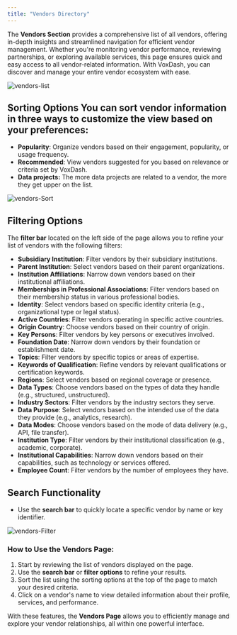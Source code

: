 ```yaml
---
title: "Vendors Directory" 
---
```


The **Vendors Section** provides a comprehensive list of all vendors, offering in-depth insights and streamlined navigation for efficient vendor management.
Whether you're monitoring vendor performance, reviewing partnerships, or exploring available services, this page ensures quick and easy access to all vendor-related information. With VoxDash, you can discover and manage your entire vendor ecosystem with ease.

<Frame>
  <img src="/images/vendor-list.png" alt="vendors-list" style={{ borderRadius: '0.5rem' }} />
</Frame>

## **Sorting Options** You can sort vendor information in **three ways** to customize the view based on your preferences:

* **Popularity**: Organize vendors based on their engagement, popularity, or usage frequency.  
* **Recommended**: View vendors suggested for you based on relevance or criteria set by VoxDash.  
* **Data projects:** The more data projects are related to a vendor, the more they get upper on the list.  
  
<Frame>
  <img src="/images/vendor-sort.png" alt="vendors-Sort" style={{ borderRadius: '0.5rem' }} />
</Frame>

## **Filtering Options**  
The **filter bar** located on the left side of the page allows you to refine your list of vendors with the following filters:

* **Subsidiary Institution**: Filter vendors by their subsidiary institutions.  
* **Parent Institution**: Select vendors based on their parent organizations.  
* **Institution Affiliations**: Narrow down vendors based on their institutional affiliations.  
* **Memberships in Professional Associations**: Filter vendors based on their membership status in various professional bodies.  
* **Identity**: Select vendors based on specific identity criteria (e.g., organizational type or legal status).  
* **Active Countries**: Filter vendors operating in specific active countries.  
* **Origin Country**: Choose vendors based on their country of origin.  
* **Key Persons**: Filter vendors by key persons or executives involved.  
* **Foundation Date**: Narrow down vendors by their foundation or establishment date.  
* **Topics**: Filter vendors by specific topics or areas of expertise.  
* **Keywords of Qualification**: Refine vendors by relevant qualifications or certification keywords.  
* **Regions**: Select vendors based on regional coverage or presence.  
* **Data Types**: Choose vendors based on the types of data they handle (e.g., structured, unstructured).  
* **Industry Sectors**: Filter vendors by the industry sectors they serve.  
* **Data Purpose**: Select vendors based on the intended use of the data they provide (e.g., analytics, research).  
* **Data Modes**: Choose vendors based on the mode of data delivery (e.g., API, file transfer).  
* **Institution Type**: Filter vendors by their institutional classification (e.g., academic, corporate).  
* **Institutional Capabilities**: Narrow down vendors based on their capabilities, such as technology or services offered.  
* **Employee Count**: Filter vendors by the number of employees they have.

## **Search Functionality**

* Use the **search bar** to quickly locate a specific vendor by name or key identifier.

<Frame>
  <img src="/images/vendor-filter.png" alt="vendors-Filter" style={{ borderRadius: '0.5rem' }} />
</Frame>

### **How to Use the Vendors Page:**

1. Start by reviewing the list of vendors displayed on the page.  
2. Use the **search bar** or **filter options** to refine your results.  
3. Sort the list using the sorting options at the top of the page to match your desired criteria.  
4. Click on a vendor's name to view detailed information about their profile, services, and performance.

With these features, the **Vendors Page** allows you to efficiently manage and explore your vendor relationships, all within one powerful interface.
